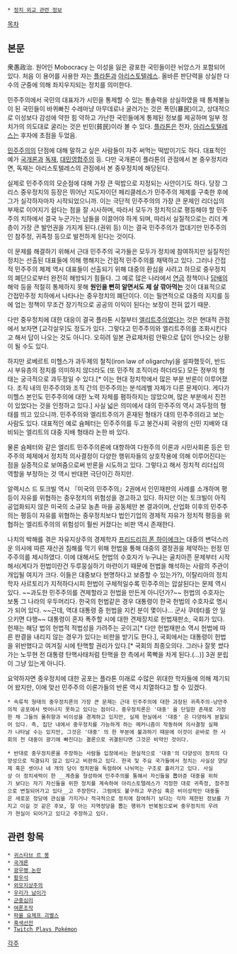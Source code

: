  * [[정치 외교 관련 정보]]

[[목차]]
== 본문 ==
衆愚政治. 원어인 Mobocracy 는 이성을 잃은 광포한 국민들이란 뉘앙스가 포함되어 있다. 처음 이 용어를 사용한 자는 [[플라톤]]과 [[아리스토텔레스]]. 올바른 판단력을 상실한 다수의 군중에 의해 좌지우지되는 정치를 의미한다.

민주주의에서 국민의 대표자가 시민을 통제할 수 있는 통솔력을 상실하였을 때 통제불능이 된 국민들이 바퀴빠진 수레마냥 아무데로나 굴러가는 것은 폭민(暴民)이고, 상대적으로 이성보다 감성에 약한 힘 약하고 가난한 국민들에게 통제된 정보를 제공하며 일부 정치가의 의도대로 굴리는 것은 빈민(貧民)이라 볼 수 있다. [[플라톤]]은 전자, [[아리스토텔레스]]는 후자에 초점을 두었음.

[[민주주의]]의 단점에 대해 말하고 싶은 사람들이 자주 써먹는 떡밥이기도 하다. 대표적인 예가 [[국개론]]과 [[독재]], [[대민영합주의]] 등. 다만 국개론이 플라톤의 관점에서 본 중우정치라면, 독재는 아리스토텔레스의 관점에서 본 중우정치에 해당된다.

실제로 민주주의의 모순점에 대해 가장 큰 떡밥으로 지정되는 사안이기도 하다. 당장 그리스 중우정치의 등장은 뛰어난 지도자이던 페리클레스가 민주주의 체제를 구축한 후에 그가 실각하자마자 시작되었으니까. 이는 극단적 민주주의의 가장 큰 문제인 리더십의 부재로 이어지기 쉽다는 점을 잘 시사하며, 따라서 모두가 정치적으로 평등해야 할 민주주의 치하에서 결국 누군가는 남들을 이끌어야 하게 되며, 따라서 실질적으로는 리더 계층이 가장 큰 발언권을 가지게 된다.(권위 등) 이는 결국 민주주의가 껍데기만 민주주의인 참주정, 귀족정 등으로 발전하게 된다는 것이다.

이 문제를 해결하기 위해서 근대 민주주의 국가들은 모두가 정치에 참여하지만 실질적인 정치는 선출된 대표들에 의해 행해지는 간접적 민주주의를 채택하고 있다. 그러나 간접적 민주주의 체제 역시 대표들이 선출되기 위해 대중의 환심을 사려고 하므로 중우정치의 폐단으로부터 완전히 해방되기 힘들다. 그 예로 많은 나라에서 [[연금]] 정책이나 [[담배]]의 해악 등을 적절히 통제하지 못해 '''원인을 뻔히 알면서도 제 살 깎아먹는''' 것이 대표적으로 간접민주정 치하에서 나타나는 중우정치의 폐단이다. 이는 필연적으로 대중의 지지를 등에 업는 정책이 무조건 장기적으로 공공의 이익이 된다는 보장이 전혀 없기 때문.

다만 중우정치에 대한 대응이 결국 플라톤 시절부터 [[엘리트주의]]였다는 것은 현대적 관점에서 보자면 [교각살우]도 정도가 있다. 그렇다고 민주주의와 엘리트주의를 조화시킨다고 해서 답이 나오는 것도 아니다. 오히려 일본 관료제처럼 안팎으로 답이 안나오는 상황이 될 수도 있다. 

하지만 로베르트 미헬스가 과두제의 철칙(iron law of oligarchy)을 설파했듯이, 반드시 부유층의 정치를 의미하지 않더라도 (또 민주적 조직이라 하더라도) 모든 정부의 형태는 궁극적으로 과두정일 수 있다.[* 이는 현대 정치학에서 많은 부분 반론이 이루어졌다. 조직 내의 민주주의와 조직 간의 민주주의는 분석레벨 자체가 다른 문제이다. 게다가 미헬스 본인도 민주주의에 대한 노력 자체를 폄하하지는 않았으며, 많은 부분에서 진전이 있었다는 것을 인정하고 있다.] 사실 넓은 의미에서 대의 민주주의 역시 과두정의 형태를 띄고 있으니까. 민주주의와 엘리트주의가 혼재된 형태가 대의 민주주의라고 보는 사람도 있다. 대표적인 예로 슘페터는 민주주의를 두고 봉건사회 국왕의 신민 지배와 대비되는 엘리트의 대중 지배 형태라 논한 바 있다.

물론 슘페터와 같은 엘리트 민주주의론에 대항하여 다원주의 이론과 시민사회론 등은 민주주의 체제에서 정치적 의사결정이 다양한 행위자들의 상호작용에 의해 이루어진다는 점을 실증적으로 보여줌으로써 반론을 시도하고 있다. 그렇다고 해서 정치적 리더십의 역할을 부정하는 것 역시 반대편 극단이긴 하지만.

알렉시스 드 토크빌 역시 『미국의 민주주의』2권에서 인민재판의 사례를 소개하며 평등이 자유를 위협하는 중우정치의 위험성을 경고하고 있다. 하지만 이는 토크빌이 아직 공업화되지 않은 미국의 소규모 농촌 마을 공동체만 본 결과이며, 산업화 이후의 민주주의는 평등이 자유를 위협하는 중우정치보다 법인기업의 경제적 자유가 정치적 평등을 위협하는 엘리트주의의 위험성이 훨씬 커졌다는 비판 역시 존재한다.

나치의 박해를 겪은 자유지상주의 경제학자 [[프리드리히 폰 하이에크]]는 대중의 변덕스러운 의사에 따른 재산권 침해를 막기 위해 헌법을 통해 대중의 결정권을 제약하는 헌정 민주주의를 제시하였다. 이에 대해서도 헌법의 수호자가 누구냐는 골치아픈 문제부터 시작해서(게다가 헌법이란건 두루뭉실하기 마련이기 때문에 헌법을 해석하는 사람의 주관이 개입될 여지가 크다. 이들은 대중보다 현명하다고 보증할 수 있는가?), 이탈리아의 정치학자 사르토리가 지적하다시피 헌법이 구체적일수록 민주주의는 압살된다는 문제 역시 있다. ~~과도한 민주주의를 견제할라고 헌법을 만든게 아니던가?~~ 헌법의 수호자는 보통 그 나라의 우두머리다. 한국의 헌법같은 경우 대통령이 한국 헌법의 수호자로 명시가 되어 있다. ~~근데, 역대 대통령 중 헌법을 지킨 분이 몇이나... 군사 쿠테타를 안 일으키면 다행~~ 대통령이 혼자 폭주할 시에 대한 견제장치로 헌법재판소, 국회가 있다. 헌재는 해당 법의 헌법적 적법성을 가려주는 곳이고[* 다만 헌법재판소 역시 헌법에 따른 판결을 내리지 않는 경우가 있다는 비판을 받기도 한다.], 국회에서는 대통령이 헌법을 위반했다고 여겨질 시에 탄핵할 권리가 있다.[* 국회의 최종오의다. 그러나 잘못 썼다가는 노무현 전 대통령 탄핵사태처럼 탄핵을 한 측에서 쪽빡을 차게 된다.(...)] 3권 분립이 그냥 있는게 아니다.

요약하자면 중우정치에 대한 공포는 플라톤 이래로 수많은 위대한 학자들에 의해 제기되어 왔지만, 이에 맞선 민주주의 이론가들의 반론 역시 치열하다고 할 수 있겠다.

 * 속류적 형태의 중우정치론의 가장 큰 문제는 근대 민주주의에 대한 과장된 귀족주의-낭만주의적 공포에서 벗어나지 못하고 있다는 점이다. 중우정치론은 '대중' 을 단일한 존재로 가정한 채 그들의 몰취향과 비이성을 경계하고 있지만, 실제 현실에서 '대중' 은 다양하게 분할되어 있다. 즉, 집단 내에서 중우정치를 가능하게 하는 메커니즘이 작동하여 의사결정 실패가 나타날 수는 있지만, 그것은 '대중' 의 한 부분에 불과하기 때문에 이것이 곧바로 한 사회의 전 대중이 광기에 빠진다는 결론으로 귀결된다면 그것은 비약인 것이다.

 * 반대로 중우정치론을 주장하는 사람들 입장에서는 현실적으로 '대중'의 다양성이 정치의 다양성으로 직결되지 않고 있다고 비판하고 있다. 한국 및 주요 국가들에서 정치는 사실상 양당제 혹은 셋이나 네 개의 당이 정치판을 독점하여 나눠먹는 구조로 흘러가고 있다. 사실상 이 정치세력이 한 __계층을 형성하여 민주주의를 통해서 자신들을 뽑아준 대중을 위하기 보다는 자기 자신들을 위한 정치를 계속하여 아리스토텔레스가 걱정한 대로 귀족정, 참주정으로 변질되어가고 있다__고 주장한다. 그럼에도 불구하고 무관심 혹은 비이성적인 대중들은 새로운 정당에 관심을 가지거나 적극적으로 정치에 참여하기 보다는 각자 제한된 정보를 가지고 이길 것 같은 후보, 잘 아는 지역정당을 뽑는 행위가 반복됨으로써 중우정치의 우려가 현실이 되어가고 있다고 주장하고 있다.

== 관련 항목 ==
 * [[귀스타브 르 봉]]
 * [[국개론]]
 * [[광우병 논란]]
 * [[황우석]]
 * [[외모지상주의]]
 * [[우리가 남이가]]
 * [[군중심리]]
 * [[여론조작]]
 * [[파울 요제프 괴벨스]]
 * [[흑색선전]]
 * [[Twitch Plays Pokémon]]
[[각주]]
